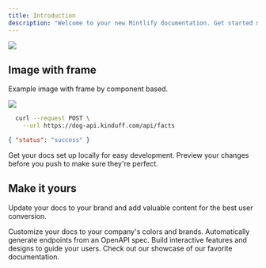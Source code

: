 ```yaml
---
title: Introduction
description: "Welcome to your new Mintlify documentation. Get started making it yours."
---
```


<img src="/images/sand.jpg" />

## Image with frame

Example image with frame by component based.

<Frame caption="Burger image">
  <img src="/images/burger.jpg" />
</Frame>

<RequestExample>

```bash Request
  curl --request POST \
    --url https://dog-api.kinduff.com/api/facts
```

</RequestExample>

<ResponseExample>

```json Response
{ "status": "success" }
```

</ResponseExample>

<CardGroup cols={2}>
  <Card
    title="Edit Your Docs"
    icon="house"
    href="https://mintlify.com/docs/quickstart"
  >
    Get your docs set up locally for easy development.
  </Card>
  <Card
    title="Preview Changes"
    icon="image"
    href="https://mintlify.com/docs/development"
  >
    Preview your changes before you push to make sure they're perfect.
  </Card>
</CardGroup>

## Make it yours

Update your docs to your brand and add valuable content for the best user conversion.

<CardGroup cols={2}>
  <Card
    title="Customize Style"
    icon="palette"
    href="https://mintlify.com/docs/settings/global"
  >
    Customize your docs to your company's colors and brands.
  </Card>
  <Card
    title="Reference APIs"
    icon="code"
    href="https://mintlify.com/docs/api-playground/openapi"
  >
    Automatically generate endpoints from an OpenAPI spec.
  </Card>
  <Card
    title="Add Components"
    icon="screwdriver-wrench"
    href="https://mintlify.com/docs/components/accordion"
  >
    Build interactive features and designs to guide your users.
  </Card>
  <Card
    title="Get Inspiration"
    icon="stars"
    href="https://mintlify.com/showcase"
  >
    Check out our showcase of our favorite documentation.
  </Card>
</CardGroup>
